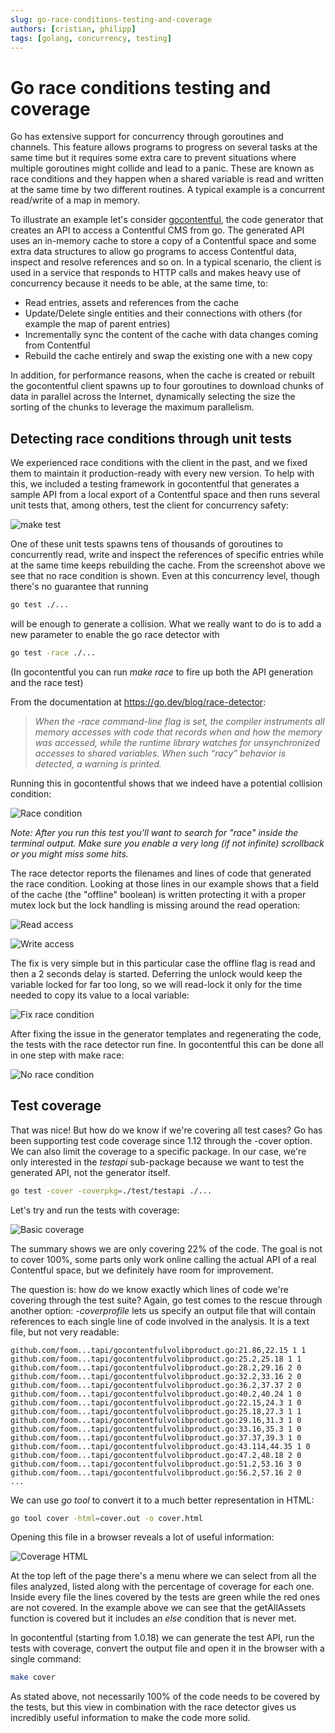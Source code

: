 ```yaml
---
slug: go-race-conditions-testing-and-coverage
authors: [cristian, philipp]
tags: [golang, concurrency, testing]
---
```


# Go race conditions testing and coverage

Go has extensive support for concurrency through goroutines and channels. This feature allows programs to progress on several tasks at the same time but it requires some extra care to prevent situations where multiple goroutines might collide and lead to a panic. These are known as race conditions and they happen when a shared variable is read and written at the same time by two different routines. A typical example is a concurrent read/write of a map in memory.

To illustrate an example let's consider [gocontentful](https://github.com/foomo/gocontentful), the code generator that creates an API to access a Contentful CMS from go. The generated API uses an in-memory cache to store a copy of a Contentful space and some extra data structures to allow go programs to access Contentful data, inspect and resolve references and so on. In a typical scenario, the client is used in a service that responds to HTTP calls and makes heavy use of concurrency because it needs to be able, at the same time, to:

- Read entries, assets and references from the cache
- Update/Delete single entities and their connections with others (for example the map of parent entries)
- Incrementally sync the content of the cache with data changes coming from Contentful
- Rebuild the cache entirely and swap the existing one with a new copy

In addition, for performance reasons, when the cache is created or rebuilt the gocontentful client spawns up to four goroutines to download chunks of data in parallel across the Internet, dynamically selecting the size the sorting of the chunks to leverage the maximum parallelism.

## Detecting race conditions through unit tests

We experienced race conditions with the client in the past, and we fixed them to maintain it production-ready with every new version. To help with this, we included a testing framework in gocontentful that generates a sample API from a local export of a Contentful space and then runs several unit tests that, among others, test the client for concurrency safety:

![make test](make-test.webp)

One of these unit tests spawns tens of thousands of goroutines to concurrently read, write and inspect the references of specific entries while at the same time keeps rebuilding the cache. From the screenshot above we see that no race condition is shown. Even at this concurrency level, though there's no guarantee that running

```bash
go test ./...
```

will be enough to generate a collision. What we really want to do is to add a new parameter to enable the go race detector with

```bash
go test -race ./...
```

(In gocontentful you can run _make race_ to fire up both the API generation and the race test)

From the documentation at https://go.dev/blog/race-detector:

> _When the -race command-line flag is set, the compiler instruments all memory accesses with code that records when and how the memory was accessed, while the runtime library watches for unsynchronized accesses to shared variables. When such “racy” behavior is detected, a warning is printed._

Running this in gocontentful shows that we indeed have a potential collision condition:

![Race condition](race-condition.webp)

_Note: After you run this test you'll want to search for "race" inside the terminal output. Make sure you enable a very long (if not infinite) scrollback or you might miss some hits._

The race detector reports the filenames and lines of code that generated the race condition. Looking at those lines in our example shows that a field of the cache (the "offline" boolean) is written protecting it with a proper mutex lock but the lock handling is missing around the read operation:

![Read access](read-access.webp)

![Write access](write-access.webp)

The fix is very simple but in this particular case the offline flag is read and then a 2 seconds delay is started. Deferring the unlock would keep the variable locked for far too long, so we will read-lock it only for the time needed to copy its value to a local variable:

![Fix race condition](fix-race-condition.webp)

After fixing the issue in the generator templates and regenerating the code, the tests with the race detector run fine. In gocontentful this can be done all in one step with make race:

![No race condition](no-race-condition.webp)

## Test coverage

That was nice! But how do we know if we're covering all test cases? Go has been supporting test code coverage since 1.12 through the -cover option. We can also limit the coverage to a specific package. In our case, we're only interested in the _testapi_ sub-package because we want to test the generated API, not the generator itself.

```bash
go test -cover -coverpkg=./test/testapi ./...
```

Let's try and run the tests with coverage:

![Basic coverage](basic-coverage.webp)

The summary shows we are only covering 22% of the code. The goal is not to cover 100%, some parts only work online calling the actual API of a real Contentful space, but we definitely have room for improvement.

The question is: how do we know exactly which lines of code we're covering through the test suite? Again, go test comes to the rescue through another option: _-coverprofile_ lets us specify an output file that will contain references to each single line of code involved in the analysis. It is a text file, but not very readable:

```
github.com/foom...tapi/gocontentfulvolibproduct.go:21.86,22.15 1 1
github.com/foom...tapi/gocontentfulvolibproduct.go:25.2,25.18 1 1
github.com/foom...tapi/gocontentfulvolibproduct.go:28.2,29.16 2 0
github.com/foom...tapi/gocontentfulvolibproduct.go:32.2,33.16 2 0
github.com/foom...tapi/gocontentfulvolibproduct.go:36.2,37.37 2 0
github.com/foom...tapi/gocontentfulvolibproduct.go:40.2,40.24 1 0
github.com/foom...tapi/gocontentfulvolibproduct.go:22.15,24.3 1 0
github.com/foom...tapi/gocontentfulvolibproduct.go:25.18,27.3 1 1
github.com/foom...tapi/gocontentfulvolibproduct.go:29.16,31.3 1 0
github.com/foom...tapi/gocontentfulvolibproduct.go:33.16,35.3 1 0
github.com/foom...tapi/gocontentfulvolibproduct.go:37.37,39.3 1 0
github.com/foom...tapi/gocontentfulvolibproduct.go:43.114,44.35 1 0
github.com/foom...tapi/gocontentfulvolibproduct.go:47.2,48.18 2 0
github.com/foom...tapi/gocontentfulvolibproduct.go:51.2,53.16 3 0
github.com/foom...tapi/gocontentfulvolibproduct.go:56.2,57.16 2 0
...
```

We can use _go tool_ to convert it to a much better representation in HTML:

```bash
go tool cover -html=cover.out -o cover.html
```

Opening this file in a browser reveals a lot of useful information:

![Coverage HTML](coverage-html.webp)

At the top left of the page there's a menu where we can select from all the files analyzed, listed along with the percentage of coverage for each one. Inside every file the lines covered by the tests are green while the red ones are not covered. In the example above we can see that the getAllAssets function is covered but it includes an _else_ condition that is never met.

In gocontentful (starting from 1.0.18) we can generate the test API, run the tests with coverage, convert the output file and open it in the browser with a single command:

```bash
make cover
```

As stated above, not necessarily 100% of the code needs to be covered by the tests, but this view in combination with the race detector gives us incredibly useful information to make the code more solid.
